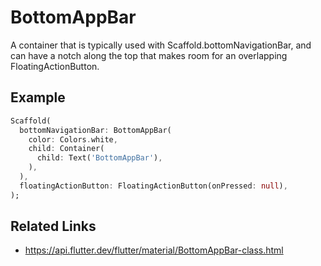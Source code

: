 

<Meta of={BottomAppBarStories} />

# BottomAppBar

A container that is typically used with Scaffold.bottomNavigationBar, and can have a notch along the top that makes room for an overlapping FloatingActionButton.

## Example

```dart liveslice=BottomAppBar mockup=iPhone7
Scaffold(
  bottomNavigationBar: BottomAppBar(
    color: Colors.white,
    child: Container(
      child: Text('BottomAppBar'),
    ),
  ),
  floatingActionButton: FloatingActionButton(onPressed: null),
);
```

## Related Links

- https://api.flutter.dev/flutter/material/BottomAppBar-class.html
